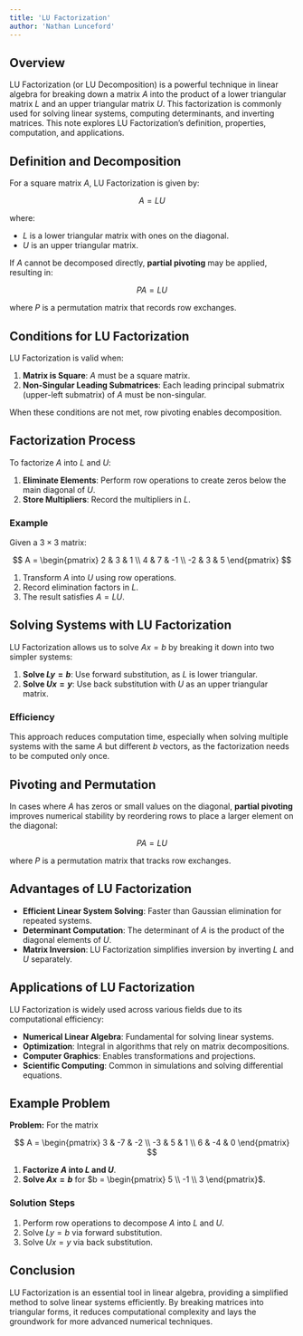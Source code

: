```yaml
---
title: 'LU Factorization'
author: 'Nathan Lunceford'
---
```


## Overview

LU Factorization (or LU Decomposition) is a powerful technique in linear algebra for breaking down a matrix $A$ into the product of a lower triangular matrix $L$ and an upper triangular matrix $U$. This factorization is commonly used for solving linear systems, computing determinants, and inverting matrices. This note explores LU Factorization's definition, properties, computation, and applications.

## Definition and Decomposition

For a square matrix $A$, LU Factorization is given by:

$$
A = LU
$$

where:

- $L$ is a lower triangular matrix with ones on the diagonal.
- $U$ is an upper triangular matrix.

If $A$ cannot be decomposed directly, **partial pivoting** may be applied, resulting in:

$$
PA = LU
$$

where $P$ is a permutation matrix that records row exchanges.

## Conditions for LU Factorization

LU Factorization is valid when:

1. **Matrix is Square**: $A$ must be a square matrix.
2. **Non-Singular Leading Submatrices**: Each leading principal submatrix (upper-left submatrix) of $A$ must be non-singular.

When these conditions are not met, row pivoting enables decomposition.

## Factorization Process

To factorize $A$ into $L$ and $U$:

1. **Eliminate Elements**: Perform row operations to create zeros below the main diagonal of $U$.
2. **Store Multipliers**: Record the multipliers in $L$.

### Example

Given a $3 \times 3$ matrix:

$$
A = \begin{pmatrix} 2 & 3 & 1 \\ 4 & 7 & -1 \\ -2 & 3 & 5 \end{pmatrix}
$$

1. Transform $A$ into $U$ using row operations.
2. Record elimination factors in $L$.
3. The result satisfies $A = LU$.

## Solving Systems with LU Factorization

LU Factorization allows us to solve $Ax = b$ by breaking it down into two simpler systems:

1. **Solve $Ly = b$**: Use forward substitution, as $L$ is lower triangular.
2. **Solve $Ux = y$**: Use back substitution with $U$ as an upper triangular matrix.

### Efficiency

This approach reduces computation time, especially when solving multiple systems with the same $A$ but different $b$ vectors, as the factorization needs to be computed only once.

## Pivoting and Permutation

In cases where $A$ has zeros or small values on the diagonal, **partial pivoting** improves numerical stability by reordering rows to place a larger element on the diagonal:

$$
PA = LU
$$

where $P$ is a permutation matrix that tracks row exchanges.

## Advantages of LU Factorization

- **Efficient Linear System Solving**: Faster than Gaussian elimination for repeated systems.
- **Determinant Computation**: The determinant of $A$ is the product of the diagonal elements of $U$.
- **Matrix Inversion**: LU Factorization simplifies inversion by inverting $L$ and $U$ separately.

## Applications of LU Factorization

LU Factorization is widely used across various fields due to its computational efficiency:

- **Numerical Linear Algebra**: Fundamental for solving linear systems.
- **Optimization**: Integral in algorithms that rely on matrix decompositions.
- **Computer Graphics**: Enables transformations and projections.
- **Scientific Computing**: Common in simulations and solving differential equations.

## Example Problem

**Problem:** For the matrix

$$
A = \begin{pmatrix} 3 & -7 & -2 \\ -3 & 5 & 1 \\ 6 & -4 & 0 \end{pmatrix}
$$

1. **Factorize $A$ into $L$ and $U$**.
2. **Solve $Ax = b$** for $b = \begin{pmatrix} 5 \\ -1 \\ 3 \end{pmatrix}$.

### Solution Steps

1. Perform row operations to decompose $A$ into $L$ and $U$.
2. Solve $Ly = b$ via forward substitution.
3. Solve $Ux = y$ via back substitution.

## Conclusion

LU Factorization is an essential tool in linear algebra, providing a simplified method to solve linear systems efficiently. By breaking matrices into triangular forms, it reduces computational complexity and lays the groundwork for more advanced numerical techniques.
